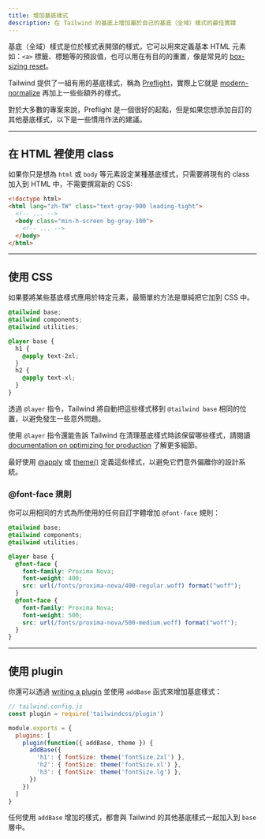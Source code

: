 ```yaml
---
title: 增加基底樣式
description: 在 Tailwind 的基底上增加屬於自己的基底（全域）樣式的最佳實踐
---
```


基底（全域）樣式是位於樣式表開頭的樣式，它可以用來定義基本 HTML 元素如：`<a>` 標籤、標題等的預設值，也可以用在有目的的重置，像是常見的 [box-sizing reset](https://www.paulirish.com/2012/box-sizing-border-box-ftw/)。

Tailwind 提供了一組有用的基底樣式，稱為 [Preflight](/docs/preflight)，實際上它就是 [modern-normalize](https://github.com/sindresorhus/modern-normalize) 再加上一些些額外的樣式。

對於大多數的專案來說，Preflight 是一個很好的起點，但是如果您想添加自訂的其他基底樣式，以下是一些慣用作法的建議。

---

## 在 HTML 裡使用 class

如果你只是想為 `html` 或 `body` 等元素設定某種基底樣式，只需要將現有的 class 加入到 HTML 中，不需要撰寫新的 CSS:


```html
<!doctype html>
<html lang="zh-TW" class="text-gray-900 leading-tight">
  <!-- ... -->
  <body class="min-h-screen bg-gray-100">
    <!-- ... -->
  </body>
</html>
```

---

## 使用 CSS

如果要將某些基底樣式應用於特定元素，最簡單的方法是單純把它加到 CSS 中。

```css
@tailwind base;
@tailwind components;
@tailwind utilities;

@layer base {
  h1 {
    @apply text-2xl;
  }
  h2 {
    @apply text-xl;
  }
}
```

透過 `@layer` 指令，Tailwind 將自動把這些樣式移到 `@tailwind base` 相同的位置，以避免發生一些意外問題。

使用 `@layer` 指令還能告訴 Tailwind 在清理基底樣式時該保留哪些樣式，請閱讀 [documentation on optimizing for production](/docs/optimizing-for-production) 了解更多細節。

最好使用 [@apply](/docs/functions-and-directives#apply) 或 [theme()](/docs/functions-and-directives#theme) 定義這些樣式，以避免它們意外偏離你的設計系統。

### @font-face 規則

你可以用相同的方式為所使用的任何自訂字體增加 `@font-face` 規則：

```css
@tailwind base;
@tailwind components;
@tailwind utilities;

@layer base {
  @font-face {
    font-family: Proxima Nova;
    font-weight: 400;
    src: url(/fonts/proxima-nova/400-regular.woff) format("woff");
  }
  @font-face {
    font-family: Proxima Nova;
    font-weight: 500;
    src: url(/fonts/proxima-nova/500-medium.woff) format("woff");
  }
}
```

---

## 使用 plugin

你還可以透過 [writing a plugin](/docs/plugins#adding-base-styles) 並使用 `addBase` 函式來增加基底樣式：

```js
// tailwind.config.js
const plugin = require('tailwindcss/plugin')

module.exports = {
  plugins: [
    plugin(function({ addBase, theme }) {
      addBase({
        'h1': { fontSize: theme('fontSize.2xl') },
        'h2': { fontSize: theme('fontSize.xl') },
        'h3': { fontSize: theme('fontSize.lg') },
      })
    })
  ]
}
```

任何使用 `addBase` 增加的樣式，都會與 Tailwind 的其他基底樣式一起加入到 `base` 層中。
